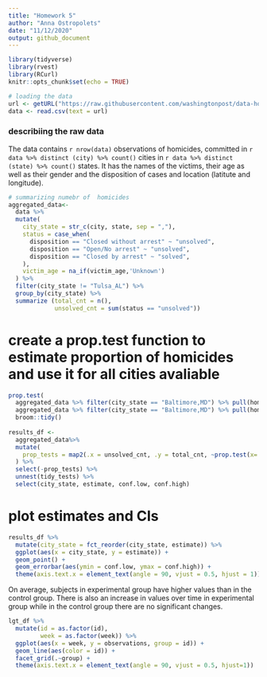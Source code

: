 ```yaml
---
title: "Homework 5"
author: "Anna Ostropolets"
date: "11/12/2020"
output: github_document
---
```


```r
library(tidyverse)
library(rvest)
library(RCurl)
knitr::opts_chunk$set(echo = TRUE)
```

```r
# loading the data
url <- getURL("https://raw.githubusercontent.com/washingtonpost/data-homicides/master/homicide-data.csv")
data <- read.csv(text = url)

```

### describiing the raw data
The data contains `r nrow(data)` observations of homicides, committed in `r data %>% distinct (city) %>% count()` cities in `r data %>% distinct (state) %>% count()` states.
It has the names of the victims, their age as well as their gender and the disposition of cases and location (latitute and longitude).

```r
# summarizing numebr of  homicides
aggregated_data<-
  data %>%
  mutate(
    city_state = str_c(city, state, sep = ","),
    status = case_when(
      disposition == "Closed without arrest" ~ "unsolved",
      disposition == "Open/No arrest" ~ "unsolved",
      disposition == "Closed by arrest" ~ "solved",
    ),
    victim_age = na_if(victim_age,'Unknown')
  ) %>%
  filter(city_state != "Tulsa_AL") %>%
  group_by(city_state) %>%
  summarize (total_cnt = n(),
             unsolved_cnt = sum(status == "unsolved")) 
```


# create a prop.test function to estimate proportion of homicides and use it for all cities avaliable

```r

prop.test(
  aggregated_data %>% filter(city_state == "Baltimore,MD") %>% pull(hom_unsolved), 
  aggregated_data %>% filter(city_state == "Baltimore,MD") %>% pull(hom_total)) %>% 
  broom::tidy()
  
results_df <- 
  aggregated_data%>%
  mutate(
    prop_tests = map2(.x = unsolved_cnt, .y = total_cnt, ~prop.test(x=.x, n= .y)), tidy_tests = map(.x = prop_tests, ~broom::tidy(.x))
  ) %>%
  select(-prop_tests) %>%
  unnest(tidy_tests) %>%
  select(city_state, estimate, conf.low, conf.high)

```

# plot estimates and CIs

```r
results_df %>%
  mutate(city_state = fct_reorder(city_state, estimate)) %>%
  ggplot(aes(x = city_state, y = estimate)) +
  geom_point() +
  geom_errorbar(aes(ymin = conf.low, ymax = conf.high)) +
  theme(axis.text.x = element_text(angle = 90, vjust = 0.5, hjust = 1))
```

On average, subjects in experimental group have higher values than in the control group. There is also an increase in values over time in experimental group while in the control group there are no significant changes.

```r
lgt_df %>% 
  mutate(id = as.factor(id),
         week = as.factor(week)) %>% 
  ggplot(aes(x = week, y = observations, group = id)) +
  geom_line(aes(color = id)) +
  facet_grid(.~group) +
  theme(axis.text.x = element_text(angle = 90, vjust = 0.5, hjust=1))
```



